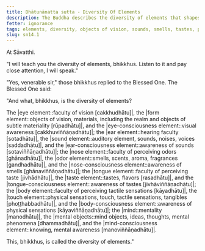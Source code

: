 ```yaml
---
title: Dhātunānatta sutta - Diversity Of Elements
description: The Buddha describes the diversity of elements that shapes one's experience.
fetter: ignorance
tags: elements, diversity, objects of vision, sounds, smells, tastes, physical sensations, mental objects, form element, sound element, odor element, taste element, touch element, sn, sn12-21, sn14, six sense bases
slug: sn14.1
---
```


At Sāvatthi.

"I will teach you the diversity of elements, bhikkhus. Listen to it and pay close attention, I will speak."

"Yes, venerable sir," those bhikkhus replied to the Blessed One. The Blessed One said:

"And what, bhikkhus, is the diversity of elements?

The \|eye element::faculty of vision [cakkhudhātu]|, the \|form element::objects of vision, materials, including the realm and objects of subtle materiality [rūpadhātu]|, and the \|eye-consciousness element::visual awareness [cakkhuviññāṇadhātu]|;
the \|ear element::hearing faculty [sotadhātu]|, the \|sound element::auditory element, sounds, noises, voices [saddadhātu]|, and the \|ear-consciousness element::awareness of sounds [sotaviññāṇadhātu]|;
the \|nose element::faculty of perceiving odors [ghānadhātu]|, the \|odor element::smells, scents, aroma, fragrances [gandhadhātu]|, and the \|nose-consciousness element::awareness of smells [ghānaviññāṇadhātu]|;
the \|tongue element::faculty of perceiving taste [jivhādhātu]|, the \|taste element::tastes, flavors [rasadhātu]|, and the \|tongue-consciousness element::awareness of tastes [jivhāviññāṇadhātu]|;
the \|body element::faculty of perceiving tactile sensations [kāyadhātu]|, the \|touch element::physical sensations, touch, tactile sensations, tangibles [phoṭṭhabbadhātu]|, and the \|body-consciousness element::awareness of physical sensations [kāyaviññāṇadhātu]|;
the |mind::mentality [manodhātu]|, the \|mental objects::mind objects, ideas, thoughts, mental phenomena [dhammadhātu]|, and the \|mind-consciousness element::knowing, mental awareness [manoviññāṇadhātu]|.

This, bhikkhus, is called the diversity of elements."